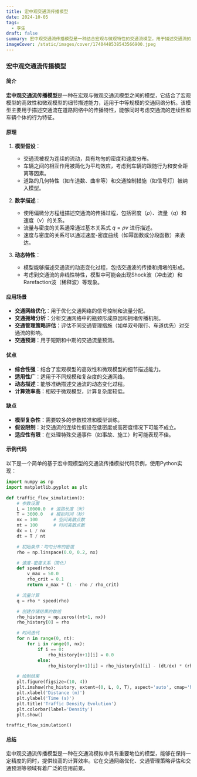 ```yaml
---
title: 宏中观交通流传播模型
date: 2024-10-05
tags:
  - 孪生
draft: false
summary: 宏中观交通流传播模型是一种结合宏观与微观特性的交通流模型，用于描述交通流的传播特性，广泛应用于交通网络优化与交通管理。
imageCover: /static/images/cover/1740448538543566900.jpeg
---
```


### 宏中观交通流传播模型

#### 简介

**宏中观交通流传播模型**是一种在宏观与微观交通流模型之间的模型，它结合了宏观模型的高效性和微观模型的细节描述能力，适用于中等规模的交通网络分析。该模型主要用于描述交通流在道路网络中的传播特性，能够同时考虑交通流的连续性和车辆个体的行为特征。

#### 原理

1. **模型假设**：

   - 交通流被视为连续的流动，具有均匀的密度和速度分布。
   - 车辆之间的相互作用被简化为平均效应，考虑到车辆的跟随行为和安全距离等因素。
   - 道路的几何特性（如车道数、曲率等）和交通控制措施（如信号灯）被纳入模型。

2. **数学描述**：

   - 使用偏微分方程组描述交通流的传播过程，包括密度（$\rho$）、流量（$q$）和速度（$v$）的关系。
   - 流量与密度的关系通常通过基本关系式 $q = \rho v$ 进行描述。
   - 速度与密度的关系可以通过速度-密度曲线（如幂函数或分段函数）来表达。

3. **动态特性**：
   - 模型能够描述交通流的动态变化过程，包括交通波的传播和拥堵的形成。
   - 考虑到交通流的非线性特性，模型中可能会出现Shock波（冲击波）和Rarefaction波（稀释波）等现象。

#### 应用场景

- **交通网络优化**：用于优化交通网络的信号控制和流量分配。
- **交通拥堵分析**：分析交通网络中的瓶颈形成原因和拥堵传播机制。
- **交通管理策略评估**：评估不同交通管理措施（如单双号限行、车道优先）对交通流的影响。
- **交通预测**：用于短期和中期的交通流量预测。

#### 优点

- **综合性强**：结合了宏观模型的高效性和微观模型的细节描述能力。
- **适用性广**：适用于不同规模和复杂度的交通网络。
- **动态描述**：能够准确描述交通流的动态变化过程。
- **计算效率高**：相较于微观模型，计算复杂度较低。

#### 缺点

- **模型复杂性**：需要较多的参数校准和模型训练。
- **假设限制**：对交通流的连续性假设在低密度或高密度情况下可能不成立。
- **适应性有限**：在处理特殊交通事件（如事故、施工）时可能表现不佳。

#### 示例代码

以下是一个简单的基于宏中观模型的交通流传播模拟代码示例，使用Python实现：

```python
import numpy as np
import matplotlib.pyplot as plt

def traffic_flow_simulation():
    # 参数设置
    L = 10000.0  # 道路长度（米）
    T = 3600.0   # 模拟时间（秒）
    nx = 100      # 空间离散点数
    nt = 100      # 时间离散点数
    dx = L / nx
    dt = T / nt

    # 初始条件：均匀分布的密度
    rho = np.linspace(0.0, 0.2, nx)

    # 速度-密度关系（简化）
    def speed(rho):
        v_max = 50.0
        rho_crit = 0.1
        return v_max * (1 - rho / rho_crit)

    # 流量计算
    q = rho * speed(rho)

    # 创建存储结果的数组
    rho_history = np.zeros((nt+1, nx))
    rho_history[0] = rho

    # 时间迭代
    for n in range(0, nt):
        for i in range(0, nx):
            if i == 0:
                rho_history[n+1][i] = 0.0
            else:
                rho_history[n+1][i] = rho_history[n][i] - (dt/dx) * (rho_history[n][i] - rho_history[n][i-1])

    # 绘制结果
    plt.figure(figsize=(10, 4))
    plt.imshow(rho_history, extent=(0, L, 0, T), aspect='auto', cmap='hot')
    plt.xlabel('Distance (m)')
    plt.ylabel('Time (s)')
    plt.title('Traffic Density Evolution')
    plt.colorbar(label='Density')
    plt.show()

traffic_flow_simulation()
```

#### 总结

宏中观交通流传播模型是一种在交通流模拟中具有重要地位的模型，能够在保持一定精度的同时，提供较高的计算效率。它在交通网络优化、交通管理策略评估和交通预测等领域有着广泛的应用前景。
